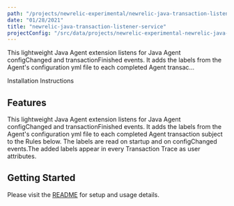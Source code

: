 ```yaml
---
path: "/projects/newrelic-experimental/newrelic-java-transaction-listener-service"
date: "01/28/2021"
title: "newrelic-java-transaction-listener-service"
projectConfig: "/src/data/projects/newrelic-experimental-newrelic-java-transaction-listener-service.json"
---
```


<!-- Imports must occur at the top of the file -->

This lightweight Java Agent extension listens for Java Agent configChanged and transactionFinished events. It adds the labels from the Agent's configuration yml file to each completed Agent transac…

<Link to="https://github.com/newrelic-experimental/newrelic-java-transaction-listener-service">Installation Instructions</Link>

## Features

This lightweight Java Agent extension listens for Java Agent configChanged and transactionFinished events. It adds the labels from the Agent's configuration yml file to each completed Agent transaction subject to the Rules below. The labels are read on startup and on configChanged events.The added labels appear in every Transaction Trace as user attributes.

## Getting Started

Please visit the [README](https://github.com/newrelic-experimental/newrelic-java-transaction-listener-service#readme) for setup and usage details.
